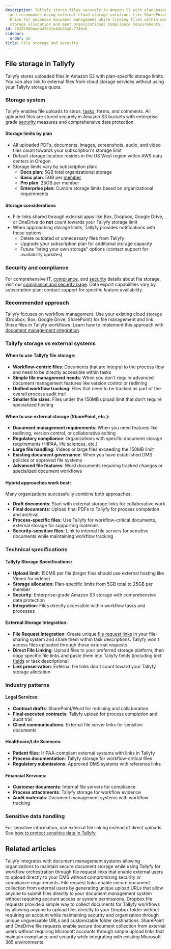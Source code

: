 ```yaml
---
description: Tallyfy stores files securely in Amazon S3 with plan-based storage limits
  and recommends using external cloud storage solutions like SharePoint or Google
  Drive for advanced document management while linking files within workflows to optimize
  storage allocation and meet organizational compliance requirements.
id: 76281989aeda47e31e4da55a8c774dcb
sidebar:
  order: 16
title: File storage and security
---
```


## File storage in Tallyfy

Tallyfy stores uploaded files in Amazon S3 with plan-specific storage limits. You can also link to external files from cloud storage services without using your Tallyfy storage quota.

### Storage system

Tallyfy enables file uploads to steps, [tasks](/products/pro/tracking-and-tasks/tasks/), forms, and comments. All uploaded files are stored securely in Amazon S3 buckets with enterprise-grade [security](/products/pro/compliance/) measures and comprehensive data protection.

#### Storage limits by plan

- All uploaded PDFs, documents, images, screenshots, audio, and video files count towards your subscription's storage limit
- Default storage location resides in the US West region within AWS data centers in Oregon
- Storage limits vary by subscription plan:
    - **Docs plan**: 5GB total organizational storage
    - **Basic plan**: 5GB per [member](/products/pro/documenting/members/)
    - **Pro plan**: 25GB per member
    - **Enterprise plan**: Custom storage limits based on organizational requirements

#### Storage considerations

- File links shared through external apps like Box, Dropbox, Google Drive, or OneDrive do **not** count towards your Tallyfy storage limit
- When approaching storage limits, Tallyfy provides notifications with these options:
    - Delete outdated or unnecessary files from Tallyfy
    - Upgrade your subscription plan for additional storage capacity
    - Future "bring your own storage" options (contact support for availability updates)

### Security and compliance

For comprehensive IT, [compliance](/products/pro/compliance/), and [security](/products/pro/compliance/) details about file storage, visit our [compliance and security page](https://tallyfy.com/legal/compliance-security/). Data export capabilities vary by subscription plan; contact support for specific feature availability.

### Recommended approach

Tallyfy focuses on workflow management. Use your existing cloud storage (Dropbox, Box, Google Drive, SharePoint) for file management and link those files in Tallyfy workflows. Learn how to implement this approach with [document management integration](mdc:products/pro/integrations/document-management/).

### Tallyfy storage vs external systems

#### **When to use Tallyfy file storage:**
- **Workflow-centric files**: Documents that are integral to the process flow and need to be directly accessible within tasks
- **Simple file management needs**: When you don't require advanced document management features like version control or redlining
- **Unified workflow tracking**: Files that need to be tracked as part of the overall process audit trail
- **Smaller file sizes**: Files under the 150MB upload limit that don't require specialized hosting

#### **When to use external storage (SharePoint, etc.):**
- **Document management requirements**: When you need features like redlining, version control, or collaborative editing
- **Regulatory compliance**: Organizations with specific document storage requirements (HIPAA, life sciences, etc.)
- **Large file handling**: Videos or large files exceeding the 150MB limit
- **Existing document governance**: When you have established DMS policies or approved file systems
- **Advanced file features**: Word documents requiring tracked changes or specialized document workflows

#### **Hybrid approaches work best:**
Many organizations successfully combine both approaches:
- **Draft documents**: Start with external storage links for collaborative work
- **Final documents**: Upload final PDFs to Tallyfy for process completion and archival
- **Process-specific files**: Use Tallyfy for workflow-critical documents, external storage for supporting materials
- **Security-sensitive files**: Link to internal file servers for sensitive documents while maintaining workflow tracking

### Technical specifications

#### **Tallyfy Storage Specifications:**
- **Upload limit**: 150MB per file (larger files should use external hosting like Vimeo for videos)
- **Storage allocation**: Plan-specific limits from 5GB total to 25GB per member
- **Security**: Enterprise-grade Amazon S3 storage with comprehensive data protection
- **Integration**: Files directly accessible within workflow tasks and processes

#### **External Storage Integration:**
- **File Request Integration**: Create unique [file request links](mdc:products/pro/integrations/document-management/file-request-links/) in your file-sharing system and share them within task descriptions. Tallyfy won't access files uploaded through these external requests
- **Direct File Linking**: Upload files to your preferred storage platform, then copy specific file links and paste them into Tallyfy fields (including text [fields](/products/pro/tracking-and-tasks/tasks/what-are-form-fields-in-tallyfy/) or task descriptions)
- **Link preservation**: External file links don't count toward your Tallyfy storage allocation

### Industry patterns

#### **Legal Services:**
- **Contract drafts**: SharePoint/Word for redlining and collaboration
- **Final executed contracts**: Tallyfy upload for process completion and audit trail
- **Client communications**: External file server links for sensitive documents

#### **Healthcare/Life Sciences:**
- **Patient files**: HIPAA-compliant external systems with links in Tallyfy
- **Process documentation**: Tallyfy storage for workflow-critical files
- **Regulatory submissions**: Approved DMS systems with reference links

#### **Financial Services:**
- **Customer documents**: Internal file servers for compliance
- **Process attachments**: Tallyfy storage for workflow evidence
- **Audit materials**: Document management systems with workflow tracking


### Sensitive data handling

For sensitive information, use external file linking instead of direct uploads. See [how to protect sensitive data in Tallyfy](/products/pro/tracking-and-tasks/how-can-i-protect-sensitive-data-in-tallyfy/).


## Related articles
<CardGrid>
<LinkTitleCard header="<b>Integrations > Document management integration</b>" href="/products/pro/integrations/document-management/" > Tallyfy integrates with document management systems allowing organizations to maintain secure document storage while using Tallyfy for workflow orchestration through file request links that enable external users to upload directly to your DMS without compromising security or compliance requirements. </LinkTitleCard>
<LinkTitleCard header="<b>Document Management > File request links</b>" href="/products/pro/integrations/document-management/file-request-links/" > File request links enable secure document collection from external users by generating unique upload URLs that allow anyone to submit files directly to your document management system without requiring account access or system permissions. </LinkTitleCard>
<LinkTitleCard header="<b>File Request Links > Dropbox file requests</b>" href="/products/pro/integrations/document-management/file-request-links/dropbox/" > Dropbox file requests provide a simple way to collect documents for Tallyfy workflows by allowing anyone to upload files directly to your Dropbox folder without requiring an account while maintaining security and organization through unique unguessable URLs and customizable folder destinations. </LinkTitleCard>
<LinkTitleCard header="<b>File Request Links > SharePoint file requests</b>" href="/products/pro/integrations/document-management/file-request-links/sharepoint/" > SharePoint and OneDrive file requests enable secure document collection from external users without requiring Microsoft accounts through simple upload links that maintain compliance and security while integrating with existing Microsoft 365 environments. </LinkTitleCard>
</CardGrid>